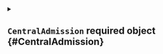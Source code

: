 


<details className="config-field" data-expandable="true">
<summary>

## `CentralAdmission` <span className="config-field-required" data-required="true">required</span> <span className="config-field-type">object</span> <span className="config-field-default"></span> <span className="config-field-enum"></span> {#CentralAdmission}



</summary>




<details className="config-field" data-expandable="false" open>
<summary>

### `validatingWebhooks` <span className="config-field-required" data-required="true">required</span> <span className="config-field-type">object[]</span> <span className="config-field-default"></span> <span className="config-field-enum"></span> {#CentralAdmission-validatingWebhooks}

ValidatingWebhooks are validating webhooks that should be enforced in the vCluster

</summary>



</details>



<details className="config-field" data-expandable="false" open>
<summary>

### `mutatingWebhooks` <span className="config-field-required" data-required="true">required</span> <span className="config-field-type">object[]</span> <span className="config-field-default"></span> <span className="config-field-enum"></span> {#CentralAdmission-mutatingWebhooks}

MutatingWebhooks are mutating webhooks that should be enforced in the vCluster

</summary>



</details>


</details>
